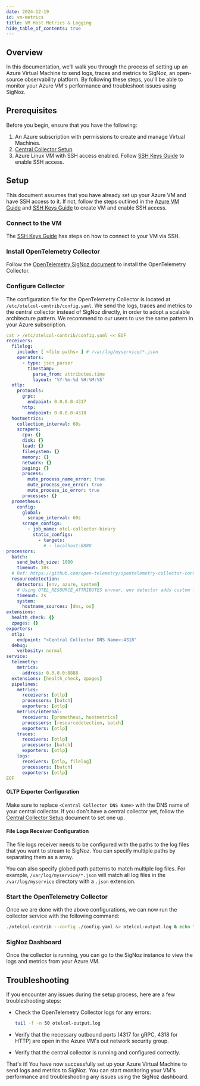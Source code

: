 ```yaml
---
date: 2024-12-19
id: vm-metrics
title: VM Host Metrics & Logging
hide_table_of_contents: true
---
```


## Overview

In this documentation, we'll walk you through the process of setting up an Azure Virtual Machine to send logs, traces and metrics to SigNoz, an open-source 
observability platform. By following these steps, you'll be able to monitor your Azure VM's performance and troubleshoot issues using SigNoz.

<Tabs entityName="plans">
<TabItem value="signoz-cloud" label="SigNoz Cloud" default>

## Prerequisites

Before you begin, ensure that you have the following:

1. An Azure subscription with permissions to create and manage Virtual Machines.
2. [Central Collector Setup](../../bootstrapping/collector-setup)
3. Azure Linux VM with SSH access enabled. Follow [SSH Keys Guide](https://learn.microsoft.com/en-us/azure/virtual-machines/ssh-keys-portal) to enable SSH access.

## Setup

This document assumes that you have already set up your Azure VM and have SSH access to it. If not, follow the steps outlined in the [Azure VM Guide](https://learn.microsoft.com/en-us/azure/virtual-machines/linux/quick-create-portal?tabs=ubuntu#create-virtual-machine) and [SSH Keys Guide](https://learn.microsoft.com/en-us/azure/virtual-machines/ssh-keys-portal) to create VM and enable SSH access.

### Connect to the VM
The [SSH Keys Guide](https://learn.microsoft.com/en-us/azure/virtual-machines/ssh-keys-portal#connect-to-the-vm) has steps on how to connect to your VM via SSH.

### Install OpenTelemetry Collector

Follow the [OpenTelemetry SigNoz document](https://signoz.io/docs/tutorial/opentelemetry-binary-usage-in-virtual-machine/) to install the OpenTelemetry Collector. 

### Configure Collector

The configuration file for the OpenTelemetry Collector is located at `/etc/otelcol-contrib/config.yaml`. We send the logs, traces and metrics to the central 
collector instead of SigNoz directly, in order to adopt a scalable architecture pattern. We recommend to our users to use the same pattern in your Azure 
subscription.

```yaml
cat > /etc/otelcol-contrib/config.yaml << EOF
receivers:
  filelog:
    include: [ <file paths> ] # /var/log/myservice/*.json 
    operators:
      - type: json_parser
        timestamp:
          parse_from: attributes.time
          layout: '%Y-%m-%d %H:%M:%S'
  otlp:
    protocols:
      grpc:
        endpoint: 0.0.0.0:4317
      http:
        endpoint: 0.0.0.0:4318
  hostmetrics:
    collection_interval: 60s
    scrapers:
      cpu: {}
      disk: {}
      load: {}
      filesystem: {}
      memory: {}
      network: {}
      paging: {}
      process:
        mute_process_name_error: true
        mute_process_exe_error: true
        mute_process_io_error: true
      processes: {}
  prometheus:
    config:
      global:
        scrape_interval: 60s
      scrape_configs:
        - job_name: otel-collector-binary
          static_configs:
            - targets:
              # - localhost:8888
processors:
  batch:
    send_batch_size: 1000
    timeout: 10s
  # Ref: https://github.com/open-telemetry/opentelemetry-collector-contrib/blob/main/processor/resourcedetectionprocessor/README.md
  resourcedetection:
    detectors: [env, azure, system] 
    # Using OTEL_RESOURCE_ATTRIBUTES envvar, env detector adds custom labels.
    timeout: 2s
    system:
      hostname_sources: [dns, os] 
extensions:
  health_check: {}
  zpages: {}
exporters:
  otlp:
    endpoint: "<Central Collector DNS Name>:4318"
  debug:
    verbosity: normal
service:
  telemetry:
    metrics:
      address: 0.0.0.0:8888
  extensions: [health_check, zpages]
  pipelines:
    metrics:
      receivers: [otlp]
      processors: [batch]
      exporters: [otlp]
    metrics/internal:
      receivers: [prometheus, hostmetrics]
      processors: [resourcedetection, batch]
      exporters: [otlp]
    traces:
      receivers: [otlp]
      processors: [batch]
      exporters: [otlp]
    logs:
      receivers: [otlp, filelog]
      processors: [batch]
      exporters: [otlp]
EOF
```

#### OLTP Exporter Configuration
Make sure to replace `<Central Collector DNS Name>` with the DNS name of your central collector. If you don't have a central collector yet, follow the 
[Central Collector Setup](../../bootstrapping/collector-setup) document to set one up.

#### File Logs Receiver Configuration
The file logs receiver needs to be configured with the paths to the log files that you want to stream to SigNoz. You can specify multiple paths by separating them as a array.

You can also specify globed path patterns to match multiple log files. For example, `/var/log/myservice/*.json` will match all log files in the `/var/log/myservice` directory with a `.json` extension.

### Start the OpenTelemetry Collector

Once we are done with the above configurations, we can now run the collector service with the following command:

```bash
./otelcol-contrib --config ./config.yaml &> otelcol-output.log & echo "$!" > otel-pid
```

### SigNoz Dashboard

Once the collector is running, you can go to the SigNoz instance to view the logs and metrics from your Azure VM.


## Troubleshooting

If you encounter any issues during the setup process, here are a few troubleshooting steps:

- Check the OpenTelemetry Collector logs for any errors:
    
    ```bash
    tail -f -n 50 otelcol-output.log 
    ```
- Verify that the necessary outbound ports (4317 for gRPC, 4318 for HTTP) are open in the Azure VM's out network security group.
- Verify that the central collector is running and configured correctly.

That's it! You have now successfully set up your Azure Virtual Machine to send logs and metrics to SigNoz. You can start monitoring your VM's performance and troubleshooting any issues using the SigNoz dashboard.

</TabItem>
</Tabs>